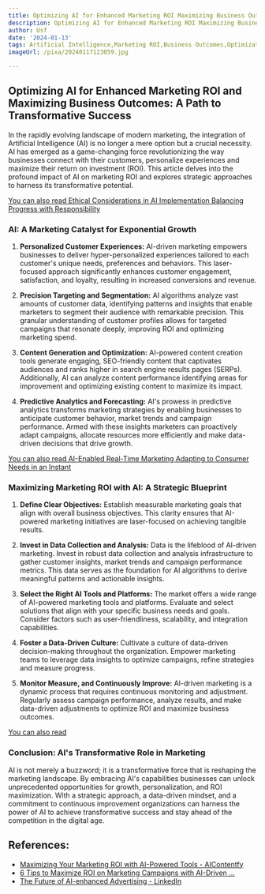 ```yaml
---
title: Optimizing AI for Enhanced Marketing ROI Maximizing Business Outcomes
description: Optimizing AI for Enhanced Marketing ROI Maximizing Business Outcomes
author: Usf
date: '2024-01-13'
tags: Artificial Intelligence,Marketing ROI,Business Outcomes,Optimization
imageUrl: /pixa/20240117123059.jpg

---
```

## Optimizing AI for Enhanced Marketing ROI and Maximizing Business Outcomes: A Path to Transformative Success

In the rapidly evolving landscape of modern marketing, the  integration of Artificial Intelligence (AI)  is no longer a mere  option but a crucial necessity. AI  has emerged as a game-changing force revolutionizing the way businesses  connect  with their customers, personalize experiences and maximize their return on investment (ROI). This article  delves into the profound impact of AI on marketing ROI and explores strategic approaches to harness its transformative potential.

[You can also read Ethical Considerations in AI Implementation Balancing Progress with Responsibility](Ethical%20Considerations%20in%20AI%20Implementation%20Balancing%20Progress%20with%20Responsibility)


### AI: A Marketing Catalyst for Exponential Growth

1. **Personalized Customer Experiences:** AI-driven marketing empowers businesses to deliver hyper-personalized experiences tailored to each customer's unique needs, preferences and behaviors. This laser-focused approach significantly enhances customer engagement, satisfaction, and loyalty, resulting in increased conversions and  revenue.

2. **Precision Targeting and Segmentation:** AI algorithms analyze vast amounts of customer data, identifying patterns and  insights that enable marketers to segment their  audience with remarkable precision. This granular understanding of customer profiles  allows for targeted campaigns that resonate deeply, improving ROI and optimizing marketing spend.

3. **Content Generation and Optimization:** AI-powered content creation tools generate engaging, SEO-friendly content that captivates  audiences and ranks higher in search engine results pages (SERPs). Additionally, AI can analyze content performance identifying areas for  improvement  and  optimizing  existing content to maximize its impact.

4. **Predictive Analytics and Forecasting:** AI's prowess in predictive analytics transforms marketing strategies by  enabling businesses to anticipate customer behavior, market trends and campaign performance. Armed with these  insights  marketers  can proactively adapt campaigns, allocate  resources more efficiently and make data-driven decisions that  drive growth.

[You can also read  AI-Enabled Real-Time  Marketing Adapting to Consumer Needs in an Instant](AI-Enabled%20Real-Time%20Marketing%20Adapting%20to%20Consumer%20Needs%20in%20an%20Instant)


### Maximizing Marketing ROI with  AI: A  Strategic Blueprint

1. **Define Clear Objectives:** Establish measurable  marketing goals that align  with overall business objectives. This clarity ensures  that AI-powered marketing initiatives are laser-focused on  achieving tangible results.

2. **Invest in Data Collection and  Analysis:** Data is the lifeblood  of AI-driven marketing. Invest in robust data collection and analysis infrastructure to gather customer  insights, market trends and campaign  performance metrics. This data  serves as the  foundation for AI algorithms to derive meaningful patterns and actionable insights.

3. **Select the Right AI Tools and Platforms:** The  market offers a wide range of AI-powered marketing tools and platforms.  Evaluate and  select solutions  that align with your specific business needs and goals.  Consider factors such as user-friendliness, scalability, and  integration capabilities.

4. **Foster  a Data-Driven Culture:** Cultivate a culture of data-driven  decision-making throughout the organization. Empower marketing teams to  leverage data insights to optimize campaigns, refine strategies and measure progress.

5. **Monitor Measure, and Continuously Improve:** AI-driven marketing is a dynamic process  that requires continuous monitoring and  adjustment.  Regularly assess campaign performance, analyze results, and make data-driven adjustments to optimize ROI and maximize business outcomes.

[You can also read ]()


### Conclusion: AI's Transformative Role in Marketing

AI is not merely a buzzword;  it is a transformative force that is reshaping the marketing landscape. By embracing AI's  capabilities businesses can unlock unprecedented opportunities for growth, personalization, and ROI maximization. With a strategic approach, a data-driven mindset, and a commitment to  continuous improvement organizations can harness the  power of AI to achieve transformative success and  stay  ahead of the competition in the digital age.

## References:
- [Maximizing Your Marketing ROI with AI-Powered Tools - AIContentfy](https://aicontentfy.com/en/blog/maximizing-marketing-roi-with-ai-powered-tools)
- [6 Tips to Maximize ROI on Marketing Campaigns with AI-Driven ...](https://graphite-note.com/6-tips-to-maximize-roi-on-marketing-campaigns-with-ai-driven-insights)
- [The Future of AI-enhanced Advertising - LinkedIn](https://www.linkedin.com/pulse/future-ai-enhanced-advertising-jean-ginzburg-nkv6e?trk=article-ssr-frontend-pulse_more-articles_related-content-card)
